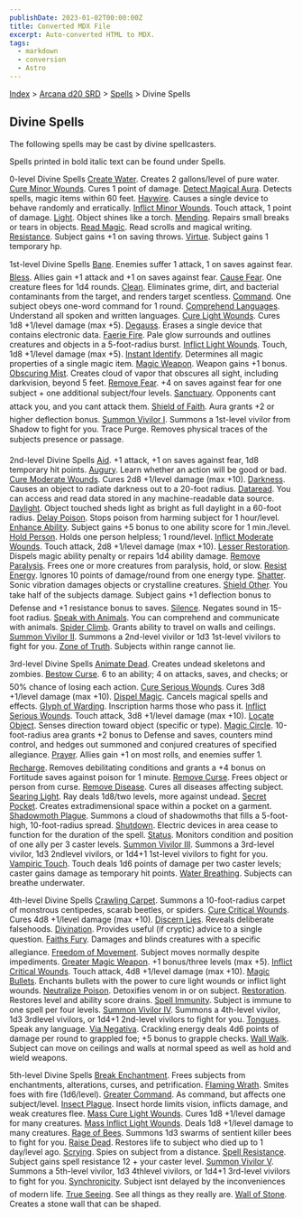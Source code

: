 ```yaml
---
publishDate: 2023-01-02T00:00:00Z
title: Converted MDX File
excerpt: Auto-converted HTML to MDX.
tags:
  - markdown
  - conversion
  - Astro
---
```


[Index](-index) > [Arcana d20 SRD](arcana-d20-srd-index) > [Spells](arcana-d20-srd-spells-index) > Divine Spells

## Divine Spells

The following spells may be cast by divine spellcasters.

Spells printed in bold italic text can be found under Spells.

0-level Divine Spells
[Create Water](modern-d20-srd-fx-create-water). Creates 2 gallons/level of pure water.
[Cure Minor Wounds](modern-d20-srd-fx-cure-minor-wounds). Cures 1 point of damage.
[Detect Magical Aura](modern-d20-srd-fx-detect-magical-aura). Detects spells, magic items within 60 feet.
[Haywire](arcana-d20-srd-spells-haywire). Causes a single device to behave randomly and erratically.
[Inflict Minor Wounds](modern-d20-srd-fx-inflict-minor-wounds). Touch attack, 1 point of damage.
[Light](modern-d20-srd-fx-light). Object shines like a torch.
[Mending](arcana-d20-srd-spells-mending). Repairs small breaks or tears in objects.
[Read Magic](modern-d20-srd-fx-read-magic). Read scrolls and magical writing.
[Resistance](modern-d20-srd-fx-resistance). Subject gains +1 on saving throws.
[Virtue](modern-d20-srd-fx-virtue). Subject gains 1 temporary hp.

1st-level Divine Spells
[Bane](modern-d20-srd-fx-bane). Enemies suffer 1 attack, 1 on saves against fear.
[Bless](modern-d20-srd-fx-bless). Allies gain +1 attack and +1 on saves against fear.
[Cause Fear](modern-d20-srd-fx-cause-fear). One creature flees for 1d4 rounds.
[Clean](arcana-d20-srd-spells-clean). Eliminates grime, dirt, and bacterial contaminants from the target, and renders target scentless.
[Command](modern-d20-srd-fx-command). One subject obeys one-word command for 1 round.
[Comprehend Languages](modern-d20-srd-fx-comprehend-languages). Understand all spoken and written languages.
[Cure Light Wounds](modern-d20-srd-fx-cure-light-wounds). Cures 1d8 +1/level damage (max +5).
[Degauss](arcana-d20-srd-spells-degauss). Erases a single device that contains electronic data.
[Faerie Fire](arcana-d20-srd-spells-faerie-fire). Pale glow surrounds and outlines creatures and objects in a 5-foot-radius burst.
[Inflict Light Wounds](modern-d20-srd-fx-inflict-light-wounds). Touch, 1d8 +1/level damage (max +5).
[Instant Identify](arcana-d20-srd-spells-instant-identify). Determines all magic properties of a single magic item.
[Magic Weapon](modern-d20-srd-fx-magic-weapon). Weapon gains +1 bonus.
[Obscuring Mist](arcana-d20-srd-spells-obscuring-mist). Creates cloud of vapor that obscures all sight, including darkvision, beyond 5 feet.
[Remove Fear](modern-d20-srd-fx-remove-fear). +4 on saves against fear for one subject + one additional subject/four levels.
[Sanctuary](arcana-d20-srd-spells-sanctuary). Opponents cant attack you, and you cant attack them.
[Shield of Faith](modern-d20-srd-fx-shield-of-faith). Aura grants +2 or higher deflection bonus.
[Summon Vivilor I](arcana-d20-srd-spells-summon-vivilor-i). Summons a 1st-level vivilor from Shadow to fight for you.
Trace Purge. Removes physical traces of the subjects presence or passage.

2nd-level Divine Spells
[Aid](modern-d20-srd-fx-aid). +1 attack, +1 on saves against fear, 1d8 temporary hit points.
[Augury](modern-d20-srd-fx-augury). Learn whether an action will be good or bad.
[Cure Moderate Wounds](modern-d20-srd-fx-cure-moderate-wounds). Cures 2d8 +1/level damage (max +10).
[Darkness](arcana-d20-srd-spells-darkness). Causes an object to radiate darkness out to a 20-foot radius.
[Dataread](arcana-d20-srd-spells-dataread). You can access and read data stored in any machine-readable data source.
[Daylight](arcana-d20-srd-spells-daylight). Object touched sheds light as bright as full daylight in a 60-foot radius.
[Delay Poison](modern-d20-srd-fx-delay-poison). Stops poison from harming subject for 1 hour/level.
[Enhance Ability](modern-d20-srd-fx-enhance-ability). Subject gains +5 bonus to one ability score for 1 min./level.
[Hold Person](modern-d20-srd-fx-hold-person). Holds one person helpless; 1 round/level.
[Inflict Moderate Wounds](modern-d20-srd-fx-inflict-moderate-wounds). Touch attack, 2d8 +1/level damage (max +10).
[Lesser Restoration](modern-d20-srd-fx-lesser-restoration). Dispels magic ability penalty or repairs 1d4 ability damage.
[Remove Paralysis](modern-d20-srd-fx-remove-paralysis). Frees one or more creatures from paralysis, hold, or slow.
[Resist Energy](modern-d20-srd-fx-resist-energy). Ignores 10 points of damage/round from one energy type.
[Shatter](modern-d20-srd-fx-shatter). Sonic vibration damages objects or crystalline creatures.
[Shield Other](arcana-d20-srd-spells-shield-other). You take half of the subjects damage. Subject gains +1 deflection bonus to Defense and +1 resistance bonus to saves.
[Silence](modern-d20-srd-fx-silence). Negates sound in 15-foot radius.
[Speak with Animals](arcana-d20-srd-spells-speak-with-animals). You can comprehend and communicate with animals.
[Spider Climb](modern-d20-srd-fx-spider-climb). Grants ability to travel on walls and ceilings.
[Summon Vivilor II](arcana-d20-srd-spells-summon-vivilor-ii). Summons a 2nd-level vivilor or 1d3 1st-level vivilors to fight for you.
[Zone of Truth](modern-d20-srd-fx-zone-of-truth). Subjects within range cannot lie.

3rd-level Divine Spells
[Animate Dead](modern-d20-srd-fx-arcane-eye). Creates undead skeletons and zombies.
[Bestow Curse](modern-d20-srd-fx-bestow-curse). 6 to an ability; 4 on attacks, saves, and checks; or 50% chance of losing each action.
[Cure Serious Wounds](modern-d20-srd-fx-cure-serious-wounds). Cures 3d8 +1/level damage (max +10).
[Dispel Magic](modern-d20-srd-fx-dispel-magic). Cancels magical spells and effects.
[Glyph of Warding](modern-d20-srd-fx-glyph-of-warding). Inscription harms those who pass it.
[Inflict Serious Wounds](modern-d20-srd-fx-inflict-serious-wounds). Touch attack, 3d8 +1/level damage (max +10).
[Locate Object](modern-d20-srd-fx-locate-object). Senses direction toward object (specific or type).
[Magic Circle](arcana-d20-srd-spells-magic-circle). 10-foot-radius area grants +2 bonus to Defense and saves, counters mind control, and hedges out summoned and conjured creatures of specified allegiance.
[Prayer](modern-d20-srd-fx-prayer). Allies gain +1 on most rolls, and enemies suffer 1.
[Recharge](arcana-d20-srd-spells-recharge). Removes debilitating conditions and grants a +4 bonus on Fortitude saves against poison for 1 minute.
[Remove Curse](modern-d20-srd-fx-remove-curse). Frees object or person from curse.
[Remove Disease](modern-d20-srd-fx-remove-disease). Cures all diseases affecting subject.
[Searing Light](modern-d20-srd-fx-searing-light). Ray deals 1d8/two levels, more against undead.
[Secret Pocket](arcana-d20-srd-spells-secret-pocket). Creates extradimensional space within a pocket on a garment.
[Shadowmoth Plague](arcana-d20-srd-spells-shadowmoth-plague). Summons a cloud of shadowmoths that fills a 5-foot-high, 10-foot-radius spread.
[Shutdown](arcana-d20-srd-spells-shutdown). Electric devices in area cease to function for the duration of the spell.
[Status](modern-d20-srd-fx-status). Monitors condition and position of one ally per 3 caster levels.
[Summon Vivilor III](arcana-d20-srd-spells-summon-vivilor-iii). Summons a 3rd-level vivilor, 1d3 2ndlevel vivilors, or 1d4+1 1st-level vivilors to fight for you.
[Vampiric Touch](arcana-d20-srd-spells-vampiric-touch). Touch deals 1d6 points of damage per two caster levels; caster gains damage as temporary hit points.
[Water Breathing](modern-d20-srd-fx-water-breathing). Subjects can breathe underwater.

4th-level Divine Spells
[Crawling Carpet](arcana-d20-srd-spells-crawling-carpet). Summons a 10-foot-radius carpet of monstrous centipedes, scarab beetles, or spiders.
[Cure Critical Wounds](modern-d20-srd-fx-cure-critical-wounds). Cures 4d8 +1/level damage (max +10).
[Discern Lies](modern-d20-srd-fx-discern-lies). Reveals deliberate falsehoods.
[Divination](arcana-d20-srd-spells-divination). Provides useful (if cryptic) advice to a single question.
[Faiths Fury](modern-d20-srd-fx-faiths-fury). Damages and blinds creatures with a specific allegiance.
[Freedom of Movement](modern-d20-srd-fx-freedom-of-movement). Subject moves normally despite impediments.
[Greater Magic Weapon](modern-d20-srd-fx-greater-magic-weapon). +1 bonus/three levels (max +5).
[Inflict Critical Wounds](modern-d20-srd-fx-inflict-critical-wounds). Touch attack, 4d8 +1/level damage (max +10).
[Magic Bullets](arcana-d20-srd-spells-magic-bullets). Enchants bullets with the power to cure light wounds or inflict light wounds.
[Neutralize Poison](modern-d20-srd-fx-neutralize-poison). Detoxifies venom in or on subject.
[Restoration](modern-d20-srd-fx-restoration). Restores level and ability score drains.
[Spell Immunity](arcana-d20-srd-spells-spell-immunity). Subject is immune to one spell per four levels.
[Summon Vivilor IV](arcana-d20-srd-spells-summon-vivilor-iv). Summons a 4th-level vivilor, 1d3 3rdlevel vivilors, or 1d4+1 2nd-level vivilors to fight for you.
[Tongues](modern-d20-srd-fx-tongues). Speak any language.
[Via Negativa](arcana-d20-srd-spells-via-negativa). Crackling energy deals 4d6 points of damage per round to grappled foe; +5 bonus to grapple checks.
[Wall Walk](arcana-d20-srd-spells-wall-walk). Subject can move on ceilings and walls at normal speed as well as hold and wield weapons.

5th-level Divine Spells
[Break Enchantment](modern-d20-srd-fx-break-enchantment). Frees subjects from enchantments, alterations, curses, and petrification.
[Flaming Wrath](modern-d20-srd-fx-flaming-wrath). Smites foes with fire (1d6/level).
[Greater Command](modern-d20-srd-fx-greater-command). As command, but affects one subject/level.
[Insect Plague](modern-d20-srd-fx-insect-plague). Insect horde limits vision, inflicts damage, and weak creatures flee.
[Mass Cure Light Wounds](modern-d20-srd-fx-mass-cure-light-wounds). Cures 1d8 +1/level damage for many creatures.
[Mass Inflict Light
Wounds](modern-d20-srd-fx-mass-inflict-light-wounds). Deals 1d8 +1/level damage to many creatures.
[Rage of Bees](arcana-d20-srd-spells-rage-of-bees). Summons 1d3 swarms of sentient killer bees to fight for you.
[Raise Dead](modern-d20-srd-fx-read-magic). Restores life to subject who died up to 1 day/level ago.
[Scrying](arcana-d20-srd-spells-scrying). Spies on subject from a distance.
[Spell Resistance](modern-d20-srd-fx-spell-resistance). Subject gains spell resistance 12 + your caster level.
[Summon Vivilor V](arcana-d20-srd-spells-summon-vivilor-v). Summons a 5th-level vivilor, 1d3 4thlevel vivilors, or 1d4+1 3rd-level vivilors to fight for you.
[Synchronicity](arcana-d20-srd-spells-synchonicity). Subject isnt delayed by the inconveniences of modern life.
[True Seeing](modern-d20-srd-fx-true-seeing). See all things as they really are.
[Wall of Stone](modern-d20-srd-fx-wall-of-stone). Creates a stone wall that can be shaped.
